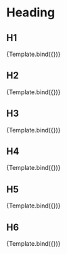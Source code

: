 

<Meta title="Patterns/Heading" component={Heading} />


# Heading

## H1

<Canvas>
  <Story
    name="H1"
    args={{
      as: 'h1',
      textStyle: 'heading1',
    }}
  >
    {Template.bind({})}
  </Story>
</Canvas>

## H2

<Canvas>
  <Story
    name="H2"
    args={{
      as: 'h2',
      textStyle: 'heading2',
    }}
  >
    {Template.bind({})}
  </Story>
</Canvas>

## H3

<Canvas>
  <Story
    name="H3"
    args={{
      as: 'h3',
      textStyle: 'heading3',
    }}
  >
    {Template.bind({})}
  </Story>
</Canvas>

## H4

<Canvas>
  <Story
    name="H4"
    args={{
      as: 'h4',
      textStyle: 'heading4',
    }}
  >
    {Template.bind({})}
  </Story>
</Canvas>

## H5

<Canvas>
  <Story
    name="H5"
    args={{
      as: 'h5',
      textStyle: 'heading5',
    }}
  >
    {Template.bind({})}
  </Story>
</Canvas>

## H6

<Canvas>
  <Story
    name="H6"
    args={{
      as: 'h6',
      textStyle: 'heading6',
    }}
  >
    {Template.bind({})}
  </Story>
</Canvas>
